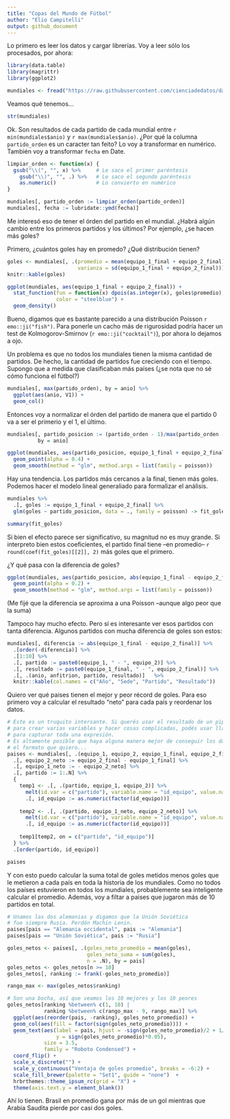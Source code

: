 ```yaml
---
title: "Copas del Mundo de Fútbol"
author: "Elio Campitelli"
output: github_document
---
```


Lo primero es leer los datos y cargar librerías. Voy a leer sólo los procesados, por ahora:

```r
library(data.table)
library(magrittr)
library(ggplot2)

mundiales <- fread("https://raw.githubusercontent.com/cienciadedatos/datos-de-miercoles/master/datos/2019/2019-04-10/partidos.txt")
```

Veamos qué tenemos...

```r
str(mundiales)
```

Ok. Son resultados de cada partido de cada mundial entre `r min(mundiales$anio)` y `r max(mundiales$anio)`. ¿Por qué la columna `partido_orden` es un caracter tan feito? Lo voy a transformar en numérico. También voy a transformar `fecha` en Date. 

```r
limpiar_orden <- function(x) {
  gsub("\\(", "", x) %>%     # Le saco el primer paréntesis
    gsub("\\)", "", .) %>%   # Le saco el segundo paréntesis
    as.numeric()             # Lo convierto en numérico
}

mundiales[, partido_orden := limpiar_orden(partido_orden)]
mundiales[, fecha := lubridate::ymd(fecha)]
```


Me interesó eso de tener el órden del partido en el mundial. ¿Habrá algún cambio entre los primeros partidos y los últimos? Por ejemplo, ¿se hacen más goles?

Primero, ¿cuántos goles hay en promedo? ¿Qué distribución tienen?

```r
goles <- mundiales[, .(promedio = mean(equipo_1_final + equipo_2_final),
                       varianza = sd(equipo_1_final + equipo_2_final))]
knitr::kable(goles)
```

```r
ggplot(mundiales, aes(equipo_1_final + equipo_2_final)) +
  stat_function(fun = function(x) dpois(as.integer(x), goles$promedio), 
                color = "steelblue") +
  geom_density() 
```

Bueno, digamos que es bastante parecido a una distribución Poisson `r emo::ji("fish")`. Para ponerle un cacho más de rigurosidad podría hacer un test de Kolmogorov-Smirnov (`r emo::ji("cocktail")`), por ahora lo dejamos a ojo. 

Un problema es que no todos los mundiales tienen la misma cantidad de partidos. De hecho, la cantidad de partidos fue creciendo con el tiempo. Supongo que a medida que clasificaban más países (¿se nota que no sé cómo funciona el fútbol?) 

```r
mundiales[, max(partido_orden), by = anio] %>% 
  ggplot(aes(anio, V1)) +
  geom_col()
```

Entonces voy a normalizar el órden del partido de manera que el partido 0 va a ser el primerio y el 1, el último.  

```r
mundiales[, partido_posicion := (partido_orden - 1)/max(partido_orden - 1), 
          by = anio]

ggplot(mundiales, aes(partido_posicion, equipo_1_final + equipo_2_final)) +
  geom_point(alpha = 0.4) +
  geom_smooth(method = "glm", method.args = list(family = poisson))
```

Hay una tendencia. Los partidos más cercanos a la final, tienen más goles. Podemos hacer el modelo lineal generaliado para formalizar el análisis. 

```r
mundiales %>% 
  .[, goles := equipo_1_final + equipo_2_final] %>% 
  glm(goles ~ partido_posicion, data = ., family = poisson) -> fit_goles

summary(fit_goles)
```

Si bien el efecto parece ser significativo, su magnitud no es muy grande. Si interpreto bien estos coeficientes, el partido final tiene --en promedio-- `r round(coef(fit_goles)[[2]], 2)` más goles que el primero. 

¿Y qué pasa con la diferencia de goles?

```r
ggplot(mundiales, aes(partido_posicion, abs(equipo_1_final - equipo_2_final))) +
  geom_point(alpha = 0.2) +
  geom_smooth(method = "glm", method.args = list(family = poisson))
```

(Me fijé que la diferencia se aproxima a una Poisson --aunque algo peor que la suma)

Tampoco hay mucho efecto. Pero sí es interesante ver esos partidos con tanta diferencia. Algunos partidos con mucha diferencia de goles son estos:

```r
mundiales[, diferencia := abs(equipo_1_final - equipo_2_final)] %>% 
  .[order(-diferencia)] %>% 
  .[1:10] %>% 
  .[, partido := paste0(equipo_1, " - ", equipo_2)] %>% 
  .[, resultado := paste0(equipo_1_final, " - ", equipo_2_final)] %>% 
  .[, .(anio, anfitrion, partido, resultado)]   %>% 
  knitr::kable(col.names = c("Año", "Sede", "Partido", "Resultado"))
```

Quiero ver qué paises tienen el mejor y peor récord de goles. Para eso primero voy a calcular el resultado "neto" para cada país y reordenar los datos.

```r
# Este es un truquito intersante. Si querés usar el resultado de un pipe 
# para crear varias variables y hacer cosas complicadas, podés usar llaves ({})
# para capturar toda una expresión. 
# Es altamente posible que haya alguna manera mejor de conseguir los datos en 
# el formato que quiero...
paises <- mundiales[, .(equipo_1, equipo_2, equipo_1_final, equipo_2_final)] %>%
  .[, equipo_2_neto := equipo_2_final - equipo_1_final] %>% 
  .[, equipo_1_neto := - equipo_2_neto] %>% 
  .[, partido := 1:.N] %>% 
  {
    temp1 <- .[, .(partido, equipo_1, equipo_2)] %>% 
      melt(id.var = c("partido"), variable.name = "id_equipo", value.name = "pais") %>% 
      .[, id_equipo := as.numeric(factor(id_equipo))]
    
    temp2 <- .[, .(partido, equipo_1_neto, equipo_2_neto)] %>% 
      melt(id.var = c("partido"), variable.name = "id_equipo", value.name = "goles") %>% 
      .[, id_equipo := as.numeric(factor(id_equipo))]
    
    temp1[temp2, on = c("partido", "id_equipo")]
  } %>% 
  .[order(partido, id_equipo)]

paises
```

Y con esto puedo calcular la suma total de goles metidos menos goles que le metieron a cada país en toda la historia de los mundiales. Como no todos los países estuvieron en todos los mundiales, probablemente sea inteligente calcular el promedio. Además, voy a filtar a paises que jugaron más de 10 partidos en total. 

```r
# Unamos las dos alemanias y digamos que la Unión Soviética 
# fue siempre Rusia. Perdón Machin Lenin. 
paises[pais == "Alemania occidental", pais := "Alemania"]
paises[pais == "Unión Soviética", pais := "Rusia"]

goles_netos <- paises[, .(goles_neto_promedio = mean(goles),
                          goles_neto_suma = sum(goles),
                          n = .N), by = pais] 
goles_netos <- goles_netos[n >= 10]
goles_netos[, ranking := frank(-goles_neto_promedio)]

rango_max <- max(goles_netos$ranking)

# Son una bocha, así que veamos los 10 mejores y los 10 peores
goles_netos[ranking %between% c(1, 10) |
            ranking %between% c(rango_max - 9, rango_max)] %>% 
  ggplot(aes(reorder(pais, -ranking), goles_neto_promedio)) +
  geom_col(aes(fill = factor(sign(goles_neto_promedio)))) +
  geom_text(aes(label = pais, hjust = -sign(goles_neto_promedio)/2 + 1/2,
                y = sign(goles_neto_promedio)*0.05),
            size = 3.5,
            family = "Roboto Condensed") +
  coord_flip() +
  scale_x_discrete("") +
  scale_y_continuous("Ventaja de goles promedio", breaks = -6:2) +
  scale_fill_brewer(palette = "Set1", guide = "none")  +
  hrbrthemes::theme_ipsum_rc(grid = "X") +
  theme(axis.text.y = element_blank())
```

Ahí lo tienen. Brasil en promedio gana por más de un gol mientras que Arabia Saudita pierde por casi dos goles. 

